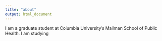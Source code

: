 ```yaml
---
title: "about"
output: html_document
---
```


I am a graduate student at Columbia University's Mailman School of Public Health. I am studying 
